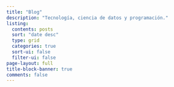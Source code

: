 ```yaml
---
title: "Blog"
description: "Tecnología, ciencia de datos y programación."
listing:
  contents: posts
  sort: "date desc"
  type: grid
  categories: true
  sort-ui: false
  filter-ui: false
page-layout: full
title-block-banner: true
comments: false
---
```

